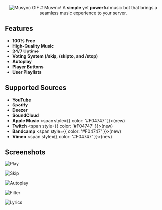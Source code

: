 <div align="center">
  <img src="https://i.ibb.co/xG3SPVH/discord-avatar-128-WRY9-F.gif" alt="Musync GIF" />
  # Musync!
  A <strong>simple</strong> yet <strong>powerful</strong> music bot that brings a seamless music experience to your server. 
</div>

## Features
- **100% Free**
- **High-Quality Music**
- **24/7 Uptime**
- **Voting System (/skip, /skipto, and /stop)**
- **Autoplay**
- **Player Buttons**
- **User Playlists**

## Supported Sources
- **YouTube**
- **Spotify**
- **Deezer**
- **SoundCloud**
- **Apple Music** <span style={{ color: '#F04747' }}>(new)</span> 
- **Twitch** <span style={{ color: '#F04747' }}>(new)</span> 
- **Bandcamp** <span style={{ color: '#F04747' }}>(new)</span> 
- **Vimeo** <span style={{ color: '#F04747' }}>(new)</span> 

## Screenshots
![Play](https://i.ibb.co/JcgfYBs/Screenshot-2024-01-17-181010.png)

![Skip](https://i.ibb.co/P9Hz0ZG/Screenshot-2024-01-17-181048.png)

![Autoplay](https://i.ibb.co/Wtkn00m/Screenshot-2024-01-17-181845.png)

![Filter](https://i.ibb.co/Ryr3GQN/Screenshot-2024-01-17-181159.png)

![Lyrics](https://i.ibb.co/6mcs47L/Screenshot-2024-01-17-181145.png)